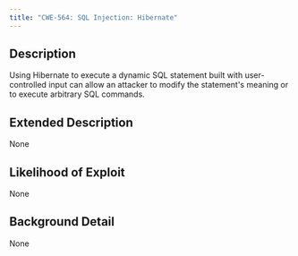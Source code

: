 ```yaml
---
title: "CWE-564: SQL Injection: Hibernate"
---
```


## Description
Using Hibernate to execute a dynamic SQL statement built with user-controlled input can allow an attacker to modify the statement's meaning or to execute arbitrary SQL commands.

## Extended Description
None

## Likelihood of Exploit
None

## Background Detail
None
        